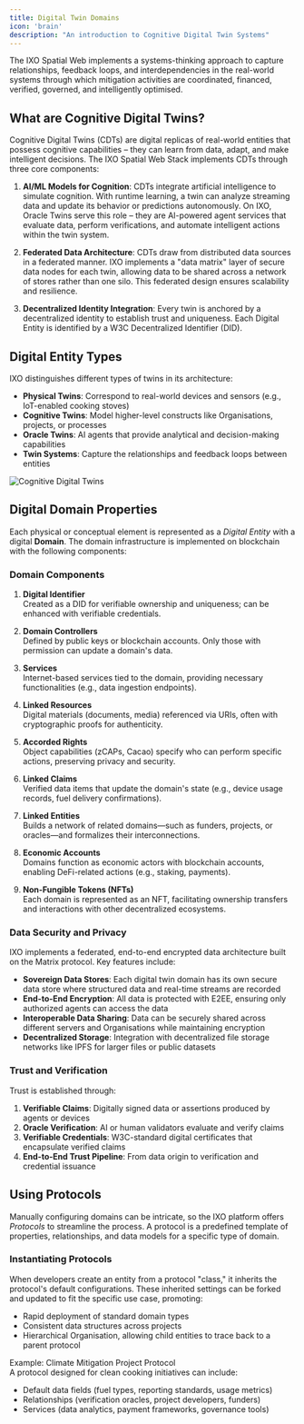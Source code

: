 ```yaml
---
title: Digital Twin Domains
icon: 'brain'
description: "An introduction to Cognitive Digital Twin Systems"
---
```


<Tip>
    The IXO Spatial Web implements a systems-thinking approach to capture relationships, feedback loops, and interdependencies in the real-world systems through which mitigation activities are coordinated, financed, verified, governed, and intelligently optimised. 
</Tip>

## What are Cognitive Digital Twins?

Cognitive Digital Twins (CDTs) are digital replicas of real-world entities that possess cognitive capabilities – they can learn from data, adapt, and make intelligent decisions. The IXO Spatial Web Stack implements CDTs through three core components:

1. **AI/ML Models for Cognition**: CDTs integrate artificial intelligence to simulate cognition. With runtime learning, a twin can analyze streaming data and update its behavior or predictions autonomously. On IXO, Oracle Twins serve this role – they are AI-powered agent services that evaluate data, perform verifications, and automate intelligent actions within the twin system.

2. **Federated Data Architecture**: CDTs draw from distributed data sources in a federated manner. IXO implements a "data matrix" layer of secure data nodes for each twin, allowing data to be shared across a network of stores rather than one silo. This federated design ensures scalability and resilience.

3. **Decentralized Identity Integration**: Every twin is anchored by a decentralized identity to establish trust and uniqueness. Each Digital Entity is identified by a W3C Decentralized Identifier (DID).

## Digital Entity Types

IXO distinguishes different types of twins in its architecture:

- **Physical Twins**: Correspond to real-world devices and sensors (e.g., IoT-enabled cooking stoves)
- **Cognitive Twins**: Model higher-level constructs like Organisations, projects, or processes
- **Oracle Twins**: AI agents that provide analytical and decision-making capabilities
- **Twin Systems**: Capture the relationships and feedback loops between entities

<Image src="images/digital-twin.svg" alt="Cognitive Digital Twins" />

## Digital Domain Properties

Each physical or conceptual element is represented as a _Digital Entity_ with a digital **Domain**. The domain infrastructure is implemented on blockchain with the following components:

### Domain Components
1. **Digital Identifier**  
   Created as a DID for verifiable ownership and uniqueness; can be enhanced with verifiable credentials.  

2. **Domain Controllers**  
   Defined by public keys or blockchain accounts. Only those with permission can update a domain's data.  

3. **Services**  
   Internet-based services tied to the domain, providing necessary functionalities (e.g., data ingestion endpoints).  

4. **Linked Resources**  
   Digital materials (documents, media) referenced via URIs, often with cryptographic proofs for authenticity.  

5. **Accorded Rights**  
   Object capabilities (zCAPs, Cacao) specify who can perform specific actions, preserving privacy and security.  

6. **Linked Claims**  
   Verified data items that update the domain's state (e.g., device usage records, fuel delivery confirmations).  

7. **Linked Entities**  
   Builds a network of related domains—such as funders, projects, or oracles—and formalizes their interconnections.  

8. **Economic Accounts**  
   Domains function as economic actors with blockchain accounts, enabling DeFi-related actions (e.g., staking, payments).  

9. **Non-Fungible Tokens (NFTs)**  
   Each domain is represented as an NFT, facilitating ownership transfers and interactions with other decentralized ecosystems.

### Data Security and Privacy

IXO implements a federated, end-to-end encrypted data architecture built on the Matrix protocol. Key features include:

- **Sovereign Data Stores**: Each digital twin domain has its own secure data store where structured data and real-time streams are recorded
- **End-to-End Encryption**: All data is protected with E2EE, ensuring only authorized agents can access the data
- **Interoperable Data Sharing**: Data can be securely shared across different servers and Organisations while maintaining encryption
- **Decentralized Storage**: Integration with decentralized file storage networks like IPFS for larger files or public datasets

### Trust and Verification

Trust is established through:

1. **Verifiable Claims**: Digitally signed data or assertions produced by agents or devices
2. **Oracle Verification**: AI or human validators evaluate and verify claims
3. **Verifiable Credentials**: W3C-standard digital certificates that encapsulate verified claims
4. **End-to-End Trust Pipeline**: From data origin to verification and credential issuance

## Using Protocols

Manually configuring domains can be intricate, so the IXO platform offers _Protocols_ to streamline the process. A protocol is a predefined template of properties, relationships, and data models for a specific type of domain.

### Instantiating Protocols  
When developers create an entity from a protocol "class," it inherits the protocol's default configurations. These inherited settings can be forked and updated to fit the specific use case, promoting:  
- Rapid deployment of standard domain types
- Consistent data structures across projects
- Hierarchical Organisation, allowing child entities to trace back to a parent protocol

Example: Climate Mitigation Project Protocol  
A protocol designed for clean cooking initiatives can include:  
- Default data fields (fuel types, reporting standards, usage metrics)
- Relationships (verification oracles, project developers, funders)
- Services (data analytics, payment frameworks, governance tools)
